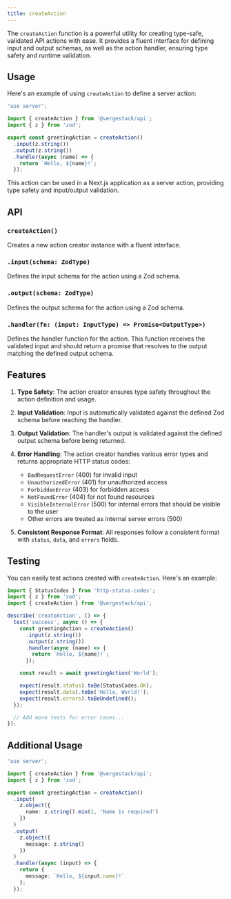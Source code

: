 ```yaml
---
title: createAction
---
```


The `createAction` function is a powerful utility for creating type-safe, validated API actions with ease. It provides a fluent interface for defining input and output schemas, as well as the action handler, ensuring type safety and runtime validation.

## Usage

Here's an example of using `createAction` to define a server action:

```typescript
'use server';

import { createAction } from '@vergestack/api';
import { z } from 'zod';

export const greetingAction = createAction()
  .input(z.string())
  .output(z.string())
  .handler(async (name) => {
    return `Hello, ${name}!`;
  });
```

This action can be used in a Next.js application as a server action, providing type safety and input/output validation.

## API

### `createAction()`

Creates a new action creator instance with a fluent interface.

### `.input(schema: ZodType)`

Defines the input schema for the action using a Zod schema.

### `.output(schema: ZodType)`

Defines the output schema for the action using a Zod schema.

### `.handler(fn: (input: InputType) => Promise<OutputType>)`

Defines the handler function for the action. This function receives the validated input and should return a promise that resolves to the output matching the defined output schema.

## Features

1. **Type Safety**: The action creator ensures type safety throughout the action definition and usage.

2. **Input Validation**: Input is automatically validated against the defined Zod schema before reaching the handler.

3. **Output Validation**: The handler's output is validated against the defined output schema before being returned.

4. **Error Handling**: The action creator handles various error types and returns appropriate HTTP status codes:

   - `BadRequestError` (400) for invalid input
   - `UnauthorizedError` (401) for unauthorized access
   - `ForbiddenError` (403) for forbidden access
   - `NotFoundError` (404) for not found resources
   - `VisibleInternalError` (500) for internal errors that should be visible to the user
   - Other errors are treated as internal server errors (500)

5. **Consistent Response Format**: All responses follow a consistent format with `status`, `data`, and `errors` fields.

## Testing

You can easily test actions created with `createAction`. Here's an example:

```typescript
import { StatusCodes } from 'http-status-codes';
import { z } from 'zod';
import { createAction } from '@vergestack/api';

describe('createAction', () => {
  test('success', async () => {
    const greetingAction = createAction()
      .input(z.string())
      .output(z.string())
      .handler(async (name) => {
        return `Hello, ${name}!`;
      });

    const result = await greetingAction('World');

    expect(result.status).toBe(StatusCodes.OK);
    expect(result.data).toBe('Hello, World!');
    expect(result.errors).toBeUndefined();
  });

  // Add more tests for error cases...
});
```

## Additional Usage

```typescript
'use server';

import { createAction } from '@vergestack/api';
import { z } from 'zod';

export const greetingAction = createAction()
  .input(
    z.object({
      name: z.string().min(1, 'Name is required')
    })
  )
  .output(
    z.object({
      message: z.string()
    })
  )
  .handler(async (input) => {
    return {
      message: `Hello, ${input.name}!`
    };
  });
```
